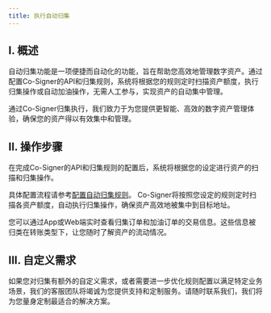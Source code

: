 ---
title: 执行自动归集
---

## I. 概述

自动归集功能是一项便捷而自动化的功能，旨在帮助您高效地管理数字资产。通过配置Co-Signer的API和归集规则，系统将根据您的规则定时扫描资产额度，执行归集操作或自动加油操作，无需人工参与，实现资产的自动集中管理。

通过Co-Signer归集执行，我们致力于为您提供更智能、高效的数字资产管理体验，确保您的资产得以有效集中和管理。



## II. 操作步骤

<Steps>
<Step title="配置API和归集规则">
   在完成Co-Signer的API和归集规则的配置后，系统将根据您的设定进行资产的扫描和归集操作。
   
   具体配置流程请参考[配置自动归集规则](/help-center/manage-mpc/consolidation/co-signer/rules)。
</Step>
<Step title="定时执行归集">
    Co-Signer将按照您设定的规则定时扫描各资产额度，自动执行归集操作，确保资产高效地被集中到目标地址。

</Step>
<Step title="实时查看订单信息">
    您可以通过App或Web端实时查看归集订单和加油订单的交易信息。这些信息被归类在转账类型下，让您随时了解资产的流动情况。
</Step>
</Steps>



## III. 自定义需求

如果您对归集有额外的自定义需求，或者需要进一步优化规则配置以满足特定业务场景，我们的客服团队将竭诚为您提供支持和定制服务。请随时联系我们，我们将为您量身定制最适合的解决方案。